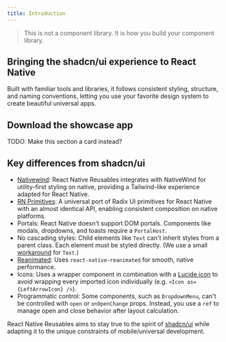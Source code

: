 ```yaml
---
title: Introduction
---
```



<blockquote cite="https://ui.shadcn.com/docs" className='text-fd-muted-foreground font-normal -mt-3'>
This is not a component library. It is how you build your component library.
</blockquote>

## Bringing the shadcn/ui experience to React Native

Built with familiar tools and libraries, it follows consistent styling, structure, and naming conventions, letting you use your favorite design system to create beautiful universal apps.

## Download the showcase app

TODO: Make this section a card instead?


## Key differences from shadcn/ui

- <a href='https://www.nativewind.dev' target='_blank' rel='noreferrer' className='font-medium underline underline-offset-4 decoration-fd-muted-foreground/0 hover:decoration-fd-muted-foreground'>Nativewind</a>: React Native Reusables integrates with NativeWind for utility-first styling on native, providing a Tailwind-like experience adapted for React Native.
- <a href='https://rnprimitives.com' target='_blank' rel='noreferrer' className='font-medium underline underline-offset-4 decoration-fd-muted-foreground/0 hover:decoration-fd-muted-foreground'>RN Primitives</a>: A universal port of Radix UI primitives for React Native with an almost identical API, enabling consistent composition on native platforms.
- <span className='font-medium'>Portals</span>: React Native doesn't support DOM portals. Components like modals, dropdowns, and toasts require a `PortalHost`.
- <span className='font-medium'>No cascading styles</span>: Child elements like `Text` can't inherit styles from a parent class. Each element must be styled directly. (We use a small [workaround](/docs/components/text#inheritance-system) for `Text`.) 
- <a href='https://docs.swmansion.com/react-native-reanimated' target='_blank' rel='noreferrer' className='font-medium underline underline-offset-4 decoration-fd-muted-foreground/0 hover:decoration-fd-muted-foreground'>Reanimated</a>: Uses `react-native-reanimated` for smooth, native performance.
- <span className='font-medium'>Icons</span>: Uses a wrapper component in combination with a <a href='https://lucide.dev/guide/packages/lucide-react-native' target='_blank' rel='noreferrer' className='underline underline-offset-4 decoration-fd-muted-foreground/0 hover:decoration-fd-muted-foreground'>Lucide icon</a> to avoid wrapping every imported icon individually (e.g. `<Icon as={LeftArrowIcon} />`).
- <span className='font-medium'>Programmatic control</span>: Some components, such as `DropdownMenu`, can't be controlled with `open` or `onOpenChange` props. Instead, you use a `ref` to manage open and close behavior after layout calculation.

<div className='h-2' />

React Native Reusables aims to stay true to the spirit of <a href='https://ui.shadcn.com' target='_blank' rel='noreferrer' className='underline underline-offset-4 decoration-fd-muted-foreground/0 hover:decoration-fd-muted-foreground'>shadcn/ui</a> while adapting it to the unique constraints of mobile/universal development.

